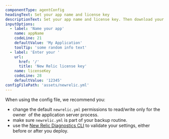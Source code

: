 ```yaml
---
componentType: agentConfig
headingText: Set your app name and license key
descriptionText: Set your app name and license key. Then download your custom config file. You can also use more advanced config setting, see our docs.
inputOptions: 
  - label: 'Name your app'
    name: appName
    codeLine: 21
    defaultValue: 'My Application'
    toolTip: 'some random info text' 
  - label: 'Enter your '
    url: 
      href: '/'
      title: 'New Relic license key'
    name: licenseKey
    codeLine: 28
    defaultValue: '12345'  
configFilePath: 'assets/newrelic.yml'
---
```


When using the config file, we recommend you: 
  * change the default `newrelic.yml` permissions to read/write only for the owner  of the application server process.
  * make sure `newrelic.yml` is part of your backup routine.
  * use the [New Relic Diagnostics CLI](https://docs.newrelic.com/docs/new-relic-solutions/solve-common-issues/diagnostics-cli-nrdiag/run-diagnostics-cli-nrdiag/) to validate your settings, either before or after you deploy.